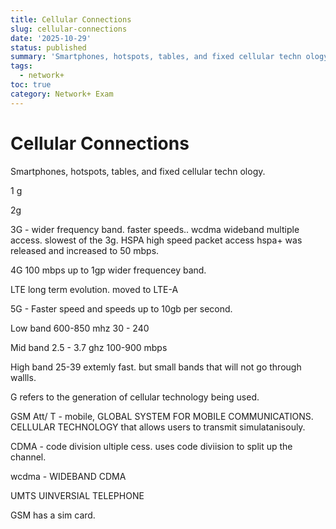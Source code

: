 ```yaml
---
title: Cellular Connections
slug: cellular-connections
date: '2025-10-29'
status: published
summary: 'Smartphones, hotspots, tables, and fixed cellular techn ology.'
tags:
  - network+
toc: true
category: Network+ Exam
---
```


# Cellular Connections

Smartphones, hotspots, tables, and fixed cellular techn ology. 

1 g

2g

3G - wider frequency band. faster speeds.. wcdma wideband multiple access. slowest of the 3g. HSPA high speed packet access hspa+ was released and increased to 50 mbps. 

4G 100 mbps up to 1gp wider frequencey band. 

LTE long term evolution. moved to LTE-A 

5G - Faster speed and speeds up to 10gb per second. 

Low band 600-850 mhz 30 - 240 

Mid band 2.5 - 3.7 ghz 100-900 mbps 

High band 25-39 extemly fast. but small bands that will not go through wallls. 

G refers to the generation of cellular technology being used. 

GSM Att/ T - mobile, GLOBAL SYSTEM FOR MOBILE COMMUNICATIONS. CELLULAR TECHNOLOGY that allows users to transmit simulatanisouly. 

CDMA - code division ultiple cess. uses code diviision to split up the channel. 

wcdma - WIDEBAND CDMA 

UMTS UINVERSIAL TELEPHONE 

GSM has a sim card.
